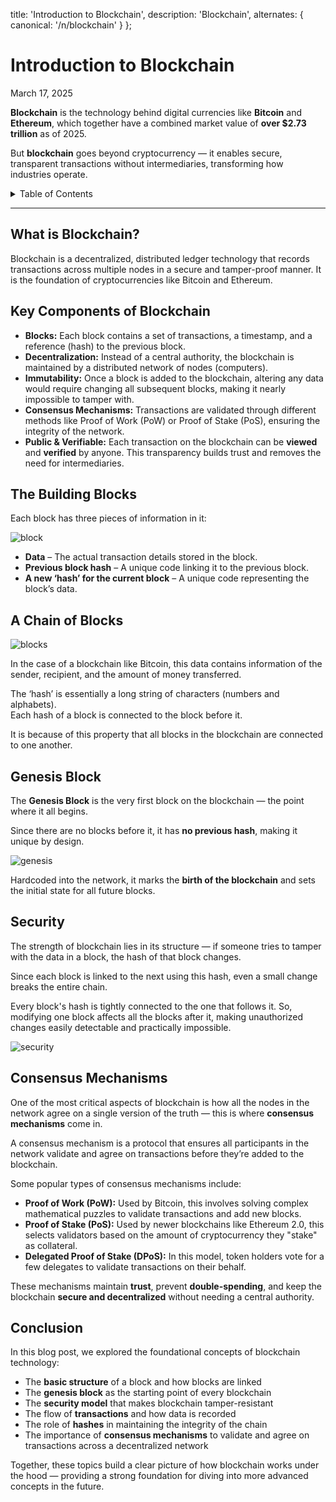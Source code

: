 
  title: 'Introduction to Blockchain',
  description: 'Blockchain',
  alternates: {
    canonical: '/n/blockchain'
  }
};

# Introduction to Blockchain
<span className="italic text-sm text-gray-500">March 17, 2025</span>  

<AnimatedName />

**Blockchain** is the technology behind digital currencies like **Bitcoin** and **Ethereum**, which together have a combined market value of **over $2.73 trillion** as of 2025.

But **blockchain** goes beyond cryptocurrency — it enables secure, transparent transactions without intermediaries, transforming how industries operate.

<details className="mb-4">
  <summary className="text-gray-600 dark:text-gray-400 text-[16px] font-semibold cursor-pointer">Table of Contents</summary>
  <ul className="list-disc pl-6 mt-2 text-gray-500 dark:text-gray-400 text-[15px] space-y-1">
    <li><a href="#what-is-blockchain" className="hover:text-blue-500">What is Blockchain?</a></li>
    <li><a href="#key-components-of-blockchain" className="hover:text-blue-500">Key Components of Blockchain</a></li>
    <li><a href="#the-building-blocks" className="hover:text-blue-500">The Building Blocks</a></li>
    <li><a href="#a-chain-of-blocks" className="hover:text-blue-500">A Chain of Blocks</a></li>
    <li><a href="#genesis-block" className="hover:text-blue-500">Genesis Block</a></li>
    <li><a href="#security" className="hover:text-blue-500">Security</a></li>
    <li><a href="#consensus-mechanisms" className="hover:text-blue-500">Consensus Mechanisms</a></li>
    <li><a href="#conclusion" className="hover:text-blue-500">Conclusion</a></li>
  </ul>
</details>

---

<h2 id="what-is-blockchain" className="text-xl font-semibold mt-8 mb-2">What is Blockchain?</h2>

Blockchain is a decentralized, distributed ledger technology that records transactions across multiple nodes in a secure and tamper-proof manner. It is the foundation of cryptocurrencies like Bitcoin and Ethereum.

<h2 id="key-components-of-blockchain" className="text-xl font-semibold mt-8 mb-2">Key Components of Blockchain</h2>

- **Blocks:** Each block contains a set of transactions, a timestamp, and a reference (hash) to the previous block.  
- **Decentralization:** Instead of a central authority, the blockchain is maintained by a distributed network of nodes (computers).  
- **Immutability:** Once a block is added to the blockchain, altering any data would require changing all subsequent blocks, making it nearly impossible to tamper with.  
- **Consensus Mechanisms:** Transactions are validated through different methods like Proof of Work (PoW) or Proof of Stake (PoS), ensuring the integrity of the network.  
- **Public & Verifiable:** Each transaction on the blockchain can be **viewed** and **verified** by anyone. This transparency builds trust and removes the need for intermediaries.

<h2 id="the-building-blocks" className="text-xl font-semibold mt-8 mb-2">The Building Blocks</h2>

Each block has three pieces of information in it:

<div className="border border-gray-200 rounded-md p-4 bg-white">
  <Image src={block} alt="block" />
</div>

- **Data** – The actual transaction details stored in the block.  
- **Previous block hash** – A unique code linking it to the previous block.  
- **A new ‘hash’ for the current block** – A unique code representing the block’s data.

<h2 id="a-chain-of-blocks" className="text-xl font-semibold mt-8 mb-2">A Chain of Blocks</h2>

<div className="border border-gray-200 rounded-md p-4 bg-white">
  <Image src={blocks} alt="blocks" />
</div>

In the case of a blockchain like Bitcoin, this data contains information of the sender, recipient, and the amount of money transferred.

The ‘hash’ is essentially a long string of characters (numbers and alphabets).  
Each hash of a block is connected to the block before it.

It is because of this property that all blocks in the blockchain are connected to one another.

<h2 id="genesis-block" className="text-xl font-semibold mt-8 mb-2">Genesis Block</h2>

The **Genesis Block** is the very first block on the blockchain — the point where it all begins.

Since there are no blocks before it, it has **no previous hash**, making it unique by design.

<div className="border border-gray-200 rounded-md p-4 bg-white">
  <Image src={genesis} alt="genesis" />
</div>

Hardcoded into the network, it marks the **birth of the blockchain** and sets the initial state for all future blocks.

<h2 id="security" className="text-xl font-semibold mt-8 mb-2">Security</h2>

The strength of blockchain lies in its structure — if someone tries to tamper with the data in a block, the hash of that block changes.

Since each block is linked to the next using this hash, even a small change breaks the entire chain.

Every block's hash is tightly connected to the one that follows it. So, modifying one block affects all the blocks after it, making unauthorized changes easily detectable and practically impossible.

<div className="border border-gray-200 rounded-md p-4 bg-white">
  <Image src={Security} alt="security" />
</div>

<h2 id="consensus-mechanisms" className="text-xl font-semibold mt-8 mb-2">Consensus Mechanisms</h2>

One of the most critical aspects of blockchain is how all the nodes in the network agree on a single version of the truth — this is where **consensus mechanisms** come in.

A consensus mechanism is a protocol that ensures all participants in the network validate and agree on transactions before they’re added to the blockchain.

Some popular types of consensus mechanisms include:

- **Proof of Work (PoW):** Used by Bitcoin, this involves solving complex mathematical puzzles to validate transactions and add new blocks.
- **Proof of Stake (PoS):** Used by newer blockchains like Ethereum 2.0, this selects validators based on the amount of cryptocurrency they "stake" as collateral.
- **Delegated Proof of Stake (DPoS):** In this model, token holders vote for a few delegates to validate transactions on their behalf.

These mechanisms maintain **trust**, prevent **double-spending**, and keep the blockchain **secure and decentralized** without needing a central authority.

<h2 id="conclusion" className="text-xl font-semibold mt-8 mb-2">Conclusion</h2>

In this blog post, we explored the foundational concepts of blockchain technology:

- The **basic structure** of a block and how blocks are linked  
- The **genesis block** as the starting point of every blockchain  
- The **security model** that makes blockchain tamper-resistant  
- The flow of **transactions** and how data is recorded  
- The role of **hashes** in maintaining the integrity of the chain  
- The importance of **consensus mechanisms** to validate and agree on transactions across a decentralized network  

Together, these topics build a clear picture of how blockchain works under the hood — providing a strong foundation for diving into more advanced concepts in the future.
